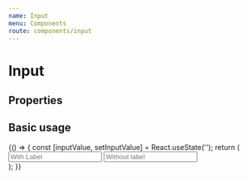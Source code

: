 ```yaml
---
name: Input
menu: Components
route: components/input
---
```



# Input

## Properties

<Props of={Input} />

## Basic usage

<Playground>
  {() => {
    const [inputValue, setInputValue] = React.useState('');
    return (
      <div>
        <Input
          transparent
          containerClassName="mb-3"
          label="Label"
          placeholder="With Label"
        />
        <Input placeholder="Without label" />
      </div>
    );
  }}
</Playground>
